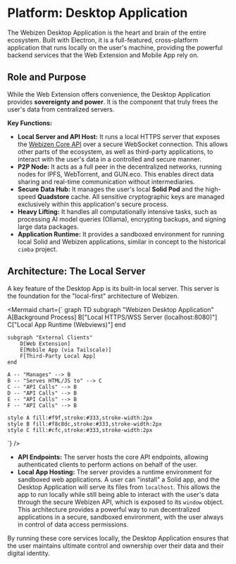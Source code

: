 

# Platform: Desktop Application

The Webizen Desktop Application is the heart and brain of the entire ecosystem. Built with Electron, it is a full-featured, cross-platform application that runs locally on the user's machine, providing the powerful backend services that the Web Extension and Mobile App rely on.

## Role and Purpose

While the Web Extension offers convenience, the Desktop Application provides **sovereignty and power**. It is the component that truly frees the user's data from centralized servers.

**Key Functions:**
-   **Local Server and API Host:** It runs a local HTTPS server that exposes the [Webizen Core API](../api-reference/webizen-api) over a secure WebSocket connection. This allows other parts of the ecosystem, as well as third-party applications, to interact with the user's data in a controlled and secure manner.
-   **P2P Node:** It acts as a full peer in the decentralized networks, running nodes for IPFS, WebTorrent, and GUN.eco. This enables direct data sharing and real-time communication without intermediaries.
-   **Secure Data Hub:** It manages the user's local **Solid Pod** and the high-speed **Quadstore** cache. All sensitive cryptographic keys are managed exclusively within this application's secure process.
-   **Heavy Lifting:** It handles all computationally intensive tasks, such as processing AI model queries (Ollama), encrypting backups, and signing large data packages.
-   **Application Runtime:** It provides a sandboxed environment for running local Solid and Webizen applications, similar in concept to the historical `cimba` project.

## Architecture: The Local Server

A key feature of the Desktop App is its built-in local server. This server is the foundation for the "local-first" architecture of Webizen.

<Mermaid chart={`
graph TD
    subgraph "Webizen Desktop Application"
        A[Background Process]
        B["Local HTTPS/WSS Server (localhost:8080)"]
        C["Local App Runtime (Webviews)"]
    end

    subgraph "External Clients"
        D[Web Extension]
        E[Mobile App (via Tailscale)]
        F[Third-Party Local App]
    end

    A -- "Manages" --> B
    B -- "Serves HTML/JS to" --> C
    C -- "API Calls" --> B
    D -- "API Calls" --> B
    E -- "API Calls" --> B
    F -- "API Calls" --> B

    style A fill:#f9f,stroke:#333,stroke-width:2px
    style B fill:#f8c8dc,stroke:#333,stroke-width:2px
    style C fill:#cfc,stroke:#333,stroke-width:2px
`} />

-   **API Endpoints:** The server hosts the core API endpoints, allowing authenticated clients to perform actions on behalf of the user.
-   **Local App Hosting:** The server provides a runtime environment for sandboxed web applications. A user can "install" a Solid app, and the Desktop Application will serve its files from `localhost`. This allows the app to run locally while still being able to interact with the user's data through the secure Webizen API, which is exposed to its `window` object. This architecture provides a powerful way to run decentralized applications in a secure, sandboxed environment, with the user always in control of data access permissions.

By running these core services locally, the Desktop Application ensures that the user maintains ultimate control and ownership over their data and their digital identity.

